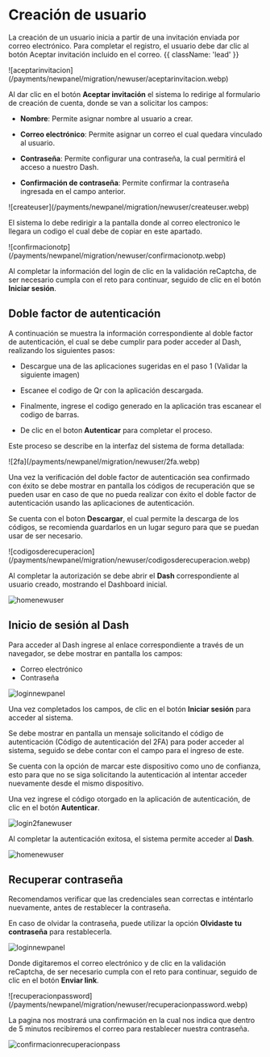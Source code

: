 

# Creación de usuario

La creación de un usuario inicia a partir de una invitación enviada por correo electrónico. Para completar el registro, el usuario debe dar clic al botón Aceptar invitación incluido en el correo. {{ className: 'lead' }}

<CenteredContainer>
   ![aceptarinvitacion](/payments/newpanel/migration/newuser/aceptarinvitacion.webp)
</CenteredContainer>

Al dar clic en el botón **Aceptar invitación** el sistema lo redirige al formulario de creación de cuenta, donde se van a solicitar los campos: 

- **Nombre**: Permite asignar nombre al usuario a crear. 

- **Correo electrónico**: Permite asignar un correo el cual quedara vinculado al usuario. 

- **Contraseña**: Permite configurar una contraseña, la cual permitirá el acceso a nuestro Dash. 

- **Confirmación de contraseña**: Permite confirmar la contraseña ingresada en el campo anterior. 

<CenteredContainer>
![createuser](/payments/newpanel/migration/newuser/createuser.webp)
</CenteredContainer>

El sistema lo debe redirigir a la pantalla donde al correo electronico le llegara un codigo el cual debe de copiar en este apartado.

<CenteredContainer>
![confirmacionotp](/payments/newpanel/migration/newuser/confirmacionotp.webp)
</CenteredContainer>

Al completar la información del login de clic en la validación reCaptcha, de ser necesario cumpla con el reto para continuar, seguido de clic en el botón **Iniciar sesión**.  

## Doble factor de autenticación

A continuación se muestra la información correspondiente al doble factor de autenticación, el cual se debe cumplir para poder acceder al Dash, realizando los siguientes pasos: 

- Descargue una de las aplicaciones sugeridas en el paso 1 (Validar la siguiente imagen) 

- Escanee el codigo de Qr con la aplicación descargada. 

- Finalmente, ingrese el codigo generado en la aplicación tras escanear el codigo de barras. 

- De clic en el boton **Autenticar** para completar el proceso.  

Este proceso se describe en la interfaz del sistema de forma detallada: 

<CenteredContainer>
![2fa](/payments/newpanel/migration/newuser/2fa.webp)
</CenteredContainer>

Una vez la verificación del doble factor de autenticación sea confirmado con éxito se debe mostrar en pantalla los códigos de recuperación que se pueden usar en caso de que no pueda realizar con éxito el doble factor de autenticación usando las aplicaciones de autenticación.  

Se cuenta con el boton **Descargar**, el cual permite la descarga de los códigos, se recomienda guardarlos en un lugar seguro para que se puedan usar de ser necesario.   

<CenteredContainer>
![codigosderecuperacion](/payments/newpanel/migration/newuser/codigosderecuperacion.webp)
</CenteredContainer>

Al completar la autorización se debe abrir el **Dash** correspondiente al usuario creado, mostrando el Dashboard inicial.  

![homenewuser](/payments/newpanel/migration/newuser/homenewuser.webp)

## Inicio de sesión al Dash

Para acceder al Dash ingrese al enlace correspondiente a través de un navegador, se debe mostrar en pantalla los campos:
- Correo electrónico 
- Contraseña 

![loginnewpanel](/payments/newpanel/migration/newuser/loginnewpanel.webp)

Una vez completados los campos, de clic en el botón **Iniciar sesión** para acceder al sistema.  

Se debe mostrar en pantalla un mensaje solicitando el código de autenticación (Código de autenticación del 2FA) para poder acceder al sistema, seguido se debe contar con el campo para el ingreso de este.  

Se cuenta con la opción de marcar este dispositivo como uno de confianza, esto para que no se siga solicitando la autenticación al intentar acceder nuevamente desde el mismo dispositivo.  

Una vez ingrese el código otorgado en la aplicación de autenticación, de clic en el botón **Autenticar**. 

![login2fanewuser](/payments/newpanel/migration/newuser/login2fanewuser.webp)

Al completar la autenticación exitosa, el sistema permite acceder al **Dash**. 

![homenewuser](/payments/newpanel/migration/newuser/homenewuser.webp)

## Recuperar contraseña

<Note type="error"> Recomendamos verificar que las credenciales sean correctas e inténtarlo nuevamente, antes de restablecer la contraseña. </Note>

En caso de olvidar la contraseña, puede utilizar la opción **Olvidaste tu contraseña** para restablecerla.

![loginnewpanel](/payments/newpanel/migration/newuser/loginnewpanel.webp)

Donde digitaremos el correo electrónico y de clic en la validación reCaptcha, de ser necesario cumpla con el reto para continuar, seguido de clic en el botón **Enviar link**. 

<CenteredContainer>
![recuperacionpassword](/payments/newpanel/migration/newuser/recuperacionpassword.webp)
</CenteredContainer>

La pagina nos mostrará una confirmación en la cual nos indica que dentro de 5 minutos recibiremos el correo para restablecer nuestra contraseña.

![confirmacionrecuperacionpass](/payments/newpanel/migration/newuser/confirmacionrecuperacionpass.webp)
